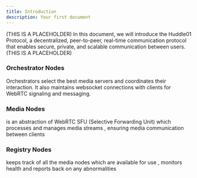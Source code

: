 ```yaml
---
title: Introduction
description: Your first document
---
```


(THIS IS A PLACEHOLDER)
In this document, we will introduce the Huddle01 Protocol, a decentralized, peer-to-peer, real-time communication protocol that enables secure, private, and scalable communication between users. (THIS IS A PLACEHOLDER)

### Orchestrator Nodes
Orchestrators select the best media servers and coordinates their interaction. It also maintains websocket connections with clients for WebRTC signaling and messaging.

### Media Nodes
is an abstraction of WebRTC SFU (Selective Forwarding Unit) which processes and manages media streams , ensuring media communication between clients

### Registry Nodes
keeps track of all the media nodes which are available for use , monitors health and reports back on any abnormalities
